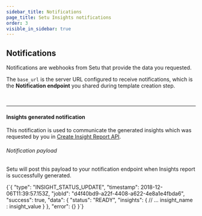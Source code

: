```yaml
---
sidebar_title: Notifications
page_title: Setu Insights notifications
order: 3
visible_in_sidebar: true
---
```


## Notifications

Notifications are webhooks from Setu that provide the data you requested.

The `base_url` is the server URL configured to receive notifications, which is the **Notification endpoint** you shared during template creation step.

<br />

<hr class="primary" />

#### Insights generated notification

This notification is used to communicate the generated insights which was requested by you in <a href="/data/insights/quickstart/api-integration#create-insight-report" target="_blank">
Create Insight Report API</a>.

###### Notification payload

Setu will post this payload to your notification endpoint when Insights report is successfully generated.

<CodeBlockWithCopy language="json">
  {`{
  "type": "INSIGHT_STATUS_UPDATE",
  "timestamp": 2018-12-06T11:39:57.153Z,
  "jobId": "d4f40bd9-a22f-4408-a622-4e8a1e4fbda6",
  "success": true,
  "data": {
    "status": "READY", 
    "insights": {
      // ... insight_name : insight_value
    }
  },
  "error": {}
}`}
</CodeBlockWithCopy>

<WasPageHelpful />
